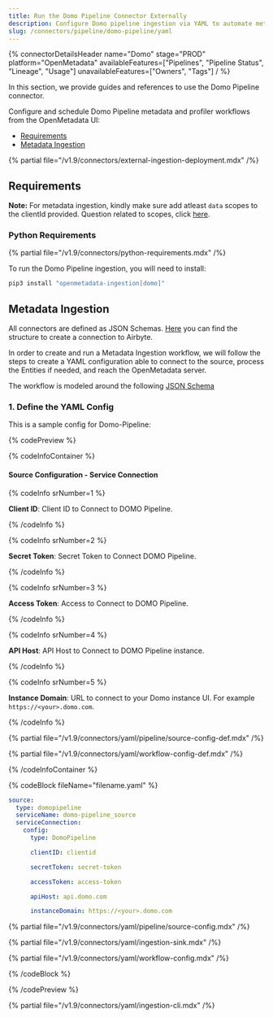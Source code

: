 ```yaml
---
title: Run the Domo Pipeline Connector Externally
description: Configure Domo pipeline ingestion via YAML to automate metadata flow from dashboards and datasets into your governance platform.
slug: /connectors/pipeline/domo-pipeline/yaml
---
```



{% connectorDetailsHeader
name="Domo"
stage="PROD"
platform="OpenMetadata"
availableFeatures=["Pipelines", "Pipeline Status", "Lineage", "Usage"]
unavailableFeatures=["Owners", "Tags"]
/ %}


In this section, we provide guides and references to use the Domo Pipeline connector.

Configure and schedule Domo Pipeline metadata and profiler workflows from the OpenMetadata UI:

- [Requirements](#requirements)
- [Metadata Ingestion](#metadata-ingestion)

{% partial file="/v1.9/connectors/external-ingestion-deployment.mdx" /%}

## Requirements

**Note:** For metadata ingestion, kindly make sure add atleast `data` scopes to the clientId provided.
Question related to scopes, click [here](https://developer.domo.com/portal/1845fc11bbe5d-api-authentication).

### Python Requirements

{% partial file="/v1.9/connectors/python-requirements.mdx" /%}

To run the Domo Pipeline ingestion, you will need to install:

```bash
pip3 install "openmetadata-ingestion[domo]"
```

## Metadata Ingestion

All connectors are defined as JSON Schemas.
[Here](https://github.com/open-metadata/OpenMetadata/blob/main/openmetadata-spec/src/main/resources/json/schema/entity/services/connections/pipeline/airbyteConnection.json)
you can find the structure to create a connection to Airbyte.

In order to create and run a Metadata Ingestion workflow, we will follow
the steps to create a YAML configuration able to connect to the source,
process the Entities if needed, and reach the OpenMetadata server.

The workflow is modeled around the following
[JSON Schema](https://github.com/open-metadata/OpenMetadata/blob/main/openmetadata-spec/src/main/resources/json/schema/metadataIngestion/workflow.json)

### 1. Define the YAML Config

This is a sample config for Domo-Pipeline:

{% codePreview %}

{% codeInfoContainer %}

#### Source Configuration - Service Connection

{% codeInfo srNumber=1 %}

**Client ID**: Client ID to Connect to DOMO Pipeline.

{% /codeInfo %}

{% codeInfo srNumber=2 %}

**Secret Token**: Secret Token to Connect DOMO Pipeline.


{% /codeInfo %}

{% codeInfo srNumber=3 %}

**Access Token**: Access to Connect to DOMO Pipeline.


{% /codeInfo %}

{% codeInfo srNumber=4 %}

**API Host**:  API Host to Connect to DOMO Pipeline instance.


{% /codeInfo %}

{% codeInfo srNumber=5 %}

**Instance Domain**: URL to connect to your Domo instance UI. For example `https://<your>.domo.com`.


{% /codeInfo %}


{% partial file="/v1.9/connectors/yaml/pipeline/source-config-def.mdx" /%}

<IngestionSinkDef />

{% partial file="/v1.9/connectors/yaml/workflow-config-def.mdx" /%}

{% /codeInfoContainer %}

{% codeBlock fileName="filename.yaml" %}

```yaml {% isCodeBlock=true %}
source:
  type: domopipeline
  serviceName: domo-pipeline_source
  serviceConnection:
    config:
      type: DomoPipeline
```
```yaml {% srNumber=1 %}
      clientID: clientid
```
```yaml {% srNumber=2 %}
      secretToken: secret-token
```
```yaml {% srNumber=3 %}
      accessToken: access-token
```
```yaml {% srNumber=4 %}
      apiHost: api.domo.com
```
```yaml {% srNumber=5 %}
      instanceDomain: https://<your>.domo.com
```

{% partial file="/v1.9/connectors/yaml/pipeline/source-config.mdx" /%}

{% partial file="/v1.9/connectors/yaml/ingestion-sink.mdx" /%}

{% partial file="/v1.9/connectors/yaml/workflow-config.mdx" /%}

{% /codeBlock %}

{% /codePreview %}

{% partial file="/v1.9/connectors/yaml/ingestion-cli.mdx" /%}
